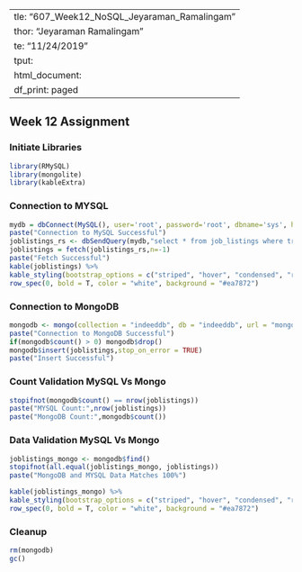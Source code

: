   ---
title: "607_Week12_NoSQL_Jeyaraman_Ramalingam"
author: "Jeyaraman Ramalingam"
date: "11/24/2019"
output: 
  html_document:
    df_print: paged
---
## Week 12 Assignment {.tabset .tabset-pills}
### Initiate Libraries
```r
library(RMySQL)
library(mongolite)
library(kableExtra)
```
### Connection to MYSQL
```r
mydb = dbConnect(MySQL(), user='root', password='root', dbname='sys', host='localhost')
paste("Connection to MySQL Successful")
joblistings_rs <- dbSendQuery(mydb,"select * from job_listings where trim(title)='DATA SCIENCE CONSULTANT'")
joblistings = fetch(joblistings_rs,n=-1)
paste("Fetch Successful")
kable(joblistings) %>%
kable_styling(bootstrap_options = c("striped", "hover", "condensed", "responsive")) %>%
row_spec(0, bold = T, color = "white", background = "#ea7872")
```
### Connection to MongoDB
```r
mongodb <- mongo(collection = "indeeddb", db = "indeeddb", url = "mongodb://localhost",verbose = FALSE, options = ssl_options())
paste("Connection to MongoDB Successful")
if(mongodb$count() > 0) mongodb$drop()
mongodb$insert(joblistings,stop_on_error = TRUE)
paste("Insert Successful")
```
### Count Validation MySQL Vs Mongo
```r
stopifnot(mongodb$count() == nrow(joblistings))
paste("MYSQL Count:",nrow(joblistings))
paste("MongoDB Count:",mongodb$count())
```
### Data Validation MySQL Vs Mongo
```r
joblistings_mongo <- mongodb$find()
stopifnot(all.equal(joblistings_mongo, joblistings))
paste("MongoDB and MYSQL Data Matches 100%")

kable(joblistings_mongo) %>%
kable_styling(bootstrap_options = c("striped", "hover", "condensed", "responsive")) %>%
row_spec(0, bold = T, color = "white", background = "#ea7872")
```
### Cleanup 
```r
rm(mongodb)
gc()
```